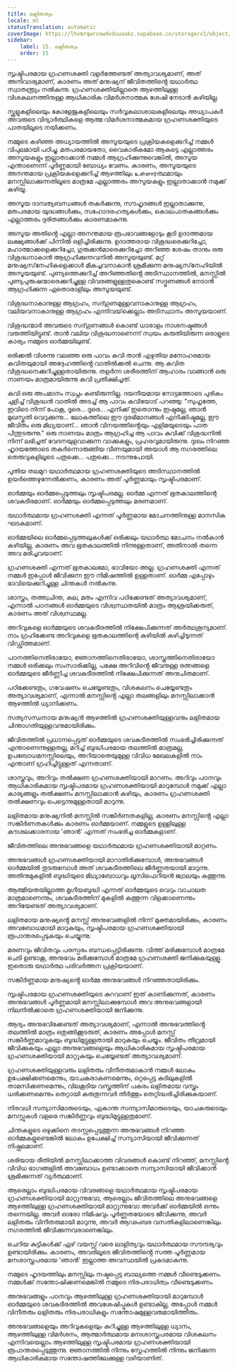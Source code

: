```yaml
---
title: ലളിതത്വം
locale: ml
statusTranslation: automatic
coverImage: https://lhvmrqwrcowdvduuaukz.supabase.co/storage/v1/object/public/strapi-uploads/small_cover-educacion-fundamental.webp-2d51a7828a2b1309555be27f7e2a61a0.webp
sidebar:
    label: 15. ലളിതത്വം
    order: 15
---
```

സൃഷ്ടിപരമായ ഗ്രഹണശക്തി വളർത്തേണ്ടത് അത്യാവശ്യമാണ്, അത് അനിവാര്യമാണ്, കാരണം അത് മനുഷ്യന് ജീവിതത്തിൻ്റെ യഥാർത്ഥ സ്വാതന്ത്ര്യം നൽകുന്നു. ഗ്രഹണശക്തിയില്ലാതെ ആഴത്തിലുള്ള വിശകലനത്തിനുള്ള ആധികാരിക വിമർശനാത്മക ശേഷി നേടാൻ കഴിയില്ല.

സ്കൂളുകളിലെയും കോളേജുകളിലെയും സർവ്വകലാശാലകളിലെയും അധ്യാപകർ അവരുടെ വിദ്യാർത്ഥികളെ ആത്മ വിമർശനാത്മകമായ ഗ്രഹണശക്തിയുടെ പാതയിലൂടെ നയിക്കണം.

നമ്മുടെ കഴിഞ്ഞ അധ്യായത്തിൽ അസൂയയുടെ പ്രക്രിയകളെക്കുറിച്ച് നമ്മൾ വിപുലമായി പഠിച്ചു. മതപരമായതോ, വൈകാരികമോ ആകട്ടെ എല്ലാത്തരം അസൂയകളും ഇല്ലാതാക്കാൻ നമ്മൾ ആഗ്രഹിക്കുന്നുവെങ്കിൽ, അസൂയ എന്താണെന്ന് പൂർണ്ണമായി ബോധ്യം വേണം. കാരണം, അസൂയയുടെ അനന്തമായ പ്രക്രിയകളെക്കുറിച്ച് ആഴത്തിലും உள்ளார்ത്ഥമായും മനസ്സിലാക്കുന്നതിലൂടെ മാത്രമേ എല്ലാത്തരം അസൂയകളും ഇല്ലാതാക്കാൻ നമുക്ക് കഴിയൂ.

അസൂയ ദാമ്പത്യബന്ധങ്ങൾ തകർക്കുന്നു, സൗഹൃദങ്ങൾ ഇല്ലാതാക്കുന്നു, മതപരമായ യുദ്ധങ്ങൾക്കും, സഹോദരഹത്യകൾക്കും, കൊലപാതകങ്ങൾക്കും എല്ലാത്തരം ദുരിതങ്ങൾക്കും കാരണമാകുന്നു.

അസൂയ അതിൻ്റെ എല്ലാ അനന്തമായ രൂപഭാവങ്ങളോടും കൂടി ഉദാത്തമായ ലക്ഷ്യങ്ങൾക്ക് പിന്നിൽ ഒളിച്ചിരിക്കുന്നു. ഉദാത്തരായ വിശുദ്ധരെക്കുറിച്ചോ, മഹാത്മാക്കളെക്കുറിച്ചോ, ഗുരുക്കൻമാരെക്കുറിച്ചോ അറിഞ്ഞ ശേഷം താനും ഒരു വിശുദ്ധനാകാൻ ആഗ്രഹിക്കുന്നവനിൽ അസൂയയുണ്ട്. മറ്റ് മനുഷ്യസ്‌നേഹികളെക്കാൾ മികച്ചവനാകാൻ ശ്രമിക്കുന്ന മനുഷ്യസ്‌നേഹിയിൽ അസൂയയുണ്ട്. പുണ്യത്തെക്കുറിച്ച് അറിഞ്ഞതിൻ്റെ അടിസ്ഥാനത്തിൽ, മനസ്സിൽ പുണ്യപുരുഷന്മാരെക്കുറിച്ചുള്ള വിവരങ്ങളുള്ളതുകൊണ്ട് സദ്ഗുണങ്ങൾ നേടാൻ ആഗ്രഹിക്കുന്ന ഏതൊരാളിലും അസൂയയുണ്ട്.

വിശുദ്ധനാകാനുള്ള ആഗ്രഹം, സദ്‌ഗുണമുള്ളവനാകാനുള്ള ആഗ്രഹം, വലിയവനാകാനുള്ള ആഗ്രഹം എന്നിവയ്‌ക്കെല്ലാം അടിസ്ഥാനം അസൂയയാണ്.

വിശുദ്ധന്മാർ അവരുടെ സദ്‌ഗുണങ്ങൾ കൊണ്ട് ധാരാളം നാശനഷ്ടങ്ങൾ വരുത്തിയിട്ടുണ്ട്. താൻ വലിയ വിശുദ്ധനാണെന്ന് സ്വയം കരുതിയിരുന്ന ഒരാളുടെ കാര്യം നമ്മുടെ ഓർമ്മയിലുണ്ട്.

ഒരിക്കൽ വിശന്നു വലഞ്ഞ ഒരു പാവം കവി താൻ എഴുതിയ മനോഹരമായ കവിതയുമായി അദ്ദേഹത്തിൻ്റെ വാതിൽക്കൽ ചെന്നു. ആ കവിത വിശുദ്ധനെക്കുറിച്ചുള്ളതായിരുന്നു. തളർന്ന ശരീരത്തിന് ആഹാരം വാങ്ങാൻ ഒരു നാണയം മാത്രമായിരുന്നു കവി പ്രതീക്ഷിച്ചത്.

കവി ഒരു അപമാനം സ്വപ്നം കണ്ടിരുന്നില്ല. ദയനീയമായ നോട്ടത്തോടെ പുരികം ചുളിച്ച് വിശുദ്ധൻ വാതിൽ അടച്ച് ആ പാവം കവിയോട് പറഞ്ഞു: "സുഹൃത്തേ, ഇവിടെ നിന്ന് പോകൂ, ദൂരെ... ദൂരെ... എനിക്ക് ഇതൊന്നും ഇഷ്ടമല്ല, ഞാൻ മുഖസ്തുതി വെറുക്കുന്നു... ലോകത്തിലെ ഈ ദുരഭിമാനങ്ങൾ എനിക്കിഷ്ടമല്ല, ഈ ജീവിതം ഒരു മിഥ്യയാണ്... ഞാൻ വിനയത്തിൻ്റെയും എളിമയുടെയും പാത പിന്തുടരുന്നു." ഒരു നാണയം മാത്രം ആഗ്രഹിച്ച ആ പാവം കവിക്ക് വിശുദ്ധനിൽ നിന്ന് ലഭിച്ചത് വേദനയുളവാക്കുന്ന വാക്കുകളും, പ്രഹരവുമായിരുന്നു. ദുഃഖം നിറഞ്ഞ ഹൃദയത്തോടെ തകർന്നൊരുങ്ങിയ വീണയുമായി അയാൾ ആ നഗരത്തിലെ തെരുവുകളിലൂടെ പതുക്കെ... പതുക്കെ... നടന്നുപോയി.

പുതിയ തലമുറ യഥാർത്ഥമായ ഗ്രഹണശക്തിയുടെ അടിസ്ഥാനത്തിൽ ഉയർത്തെഴുന്നേൽക്കണം, കാരണം അത് പൂർണ്ണമായും സൃഷ്ടിപരമാണ്.

ഓർമ്മയും ഓർമ്മപ്പെടുത്തലും സൃഷ്ടിപരമല്ല. ഓർമ്മ എന്നത് ഭൂതകാലത്തിന്റെ ശവകുടീരമാണ്. ഓർമ്മയും ഓർമ്മപ്പെടുത്തലും മരണമാണ്.

യഥാർത്ഥമായ ഗ്രഹണശക്തി എന്നത് പൂർണ്ണമായ മോചനത്തിനുള്ള മാനസിക ഘടകമാണ്.

ഓർമ്മയിലെ ഓർമ്മപ്പെടുത്തലുകൾക്ക് ഒരിക്കലും യഥാർത്ഥ മോചനം നൽകാൻ കഴിയില്ല, കാരണം അവ ഭൂതകാലത്തിൽ നിന്നുള്ളതാണ്, അതിനാൽ തന്നെ അവ മരിച്ചവയാണ്.

ഗ്രഹണശക്തി എന്നത് ഭൂതകാലമോ, ഭാവിയോ അല്ല. ഗ്രഹണശക്തി എന്നത് നമ്മൾ ഇപ്പോൾ ജീവിക്കുന്ന ഈ നിമിഷത്തിൽ ഉള്ളതാണ്. ഓർമ്മ എപ്പോഴും ഭാവിയെക്കുറിച്ചുള്ള ചിന്തകൾ നൽകുന്നു.

ശാസ്ത്രം, തത്ത്വചിന്ത, കല, മതം എന്നിവ പഠിക്കേണ്ടത് അത്യാവശ്യമാണ്, എന്നാൽ പഠനങ്ങൾ ഓർമ്മയുടെ വിശ്വസ്ഥതയിൽ മാത്രം ആശ്രയിക്കരുത്, കാരണം അത് വിശ്വസ്ഥമല്ല.

അറിവുകളെ ഓർമ്മയുടെ ശവകുടീരത്തിൽ നിക്ഷേപിക്കുന്നത് അർത്ഥശൂന്യമാണ്. നാം ഗ്രഹിക്കേണ്ട അറിവുകളെ ഭൂതകാലത്തിന്റെ കുഴിയിൽ കുഴിച്ചിടുന്നത് വിഡ്ഢിത്തമാണ്.

പഠനത്തിനെതിരായോ, ജ്ഞാനത്തിനെതിരായോ, ശാസ്ത്രത്തിനെതിരായോ നമ്മൾ ഒരിക്കലും സംസാരിക്കില്ല, പക്ഷേ അറിവിൻ്റെ ജീവനുള്ള രത്നങ്ങളെ ഓർമ്മയുടെ ജീർണ്ണിച്ച ശവകുടീരത്തിൽ നിക്ഷേപിക്കുന്നത് അനുചിതമാണ്.

പഠിക്കേണ്ടതും, ഗവേഷണം ചെയ്യേണ്ടതും, വിശകലനം ചെയ്യേണ്ടതും അത്യാവശ്യമാണ്, എന്നാൽ മനസ്സിൻ്റെ എല്ലാ തലങ്ങളിലും മനസ്സിലാക്കാൻ ആഴത്തിൽ ധ്യാനിക്കണം.

സത്യസന്ധനായ മനുഷ്യൻ ആഴത്തിൽ ഗ്രഹണശക്തിയുള്ളവനും ലളിതമായ ചിന്താഗതിയുള്ളവനുമായിരിക്കും.

ജീവിതത്തിൽ പ്രധാനപ്പെട്ടത് ഓർമ്മയുടെ ശവകുടീരത്തിൽ സംഭരിച്ചിരിക്കുന്നത് എന്താണെന്നുള്ളതല്ല, മറിച്ച് ബുദ്ധിപരമായ തലത്തിൽ മാത്രമല്ല, ഉപബോധമനസ്സിലെയും, അറിയാതെയുമുള്ള വിവിധ മേഖലകളിൽ നാം എന്താണ് ഗ്രഹിച്ചിട്ടുള്ളത് എന്നതാണ്.

ശാസ്ത്രവും, അറിവും തൽക്ഷണ ഗ്രഹണശക്തിയായി മാറണം. അറിവും പഠനവും ആധികാരികമായ സൃഷ്ടിപരമായ ഗ്രഹണശക്തിയായി മാറുമ്പോൾ നമുക്ക് എല്ലാ കാര്യങ്ങളും തൽക്ഷണം മനസ്സിലാക്കാൻ കഴിയും, കാരണം ഗ്രഹണശക്തി തൽക്ഷണവും പെട്ടെന്നുമുള്ളതായി മാറുന്നു.

ലളിതമായ മനുഷ്യനിൽ മനസ്സിൽ സങ്കീർണതകളില്ല, കാരണം മനസ്സിൻ്റെ എല്ലാ സങ്കീർണതകൾക്കും കാരണം ഓർമ്മയാണ്. നമ്മളുടെ ഉള്ളിലുള്ള കൗശലക്കാരനായ 'ഞാൻ' എന്നത് സംഭരിച്ച ഓർമ്മകളാണ്.

ജീവിതത്തിലെ അനുഭവങ്ങളെ യഥാർത്ഥമായ ഗ്രഹണശക്തിയായി മാറ്റണം.

അനുഭവങ്ങൾ ഗ്രഹണശക്തിയായി മാറാതിരിക്കുമ്പോൾ, അനുഭവങ്ങൾ ഓർമ്മയിൽ തുടരുമ്പോൾ അത് ശവകുടീരത്തിലെ ജീർണ്ണതയായി മാറുന്നു. അതിനുമുകളിൽ ബുദ്ധിയുടെ മിഥ്യാബോധവും ലൂസിഫെറിയൻ ജ്വാലയും കത്തുന്നു.

ആത്മീയതയില്ലാത്ത മൃഗീയബുദ്ധി എന്നത് ഓർമ്മയുടെ വെറും വാചാലത മാത്രമാണെന്നും, ശവകുടീരത്തിന് മുകളിൽ കത്തുന്ന വിളക്കാണെന്നും അറിയേണ്ടത് അത്യാവശ്യമാണ്.

ലളിതമായ മനുഷ്യൻ്റെ മനസ്സ് അനുഭവങ്ങളിൽ നിന്ന് മുക്തമായിരിക്കും, കാരണം അവബോധമായി മാറുകയും, സൃഷ്ടിപരമായ ഗ്രഹണശക്തിയായി രൂപാന്തരപ്പെടുകയും ചെയ്യുന്നു.

മരണവും ജീവിതവും പരസ്പരം ബന്ധപ്പെട്ടിരിക്കുന്നു. വിത്ത് മരിക്കുമ്പോൾ മാത്രമേ ചെടി ഉണ്ടാകൂ, അനുഭവം മരിക്കുമ്പോൾ മാത്രമേ ഗ്രഹണശക്തി ജനിക്കുകയുള്ളൂ. ഇതൊരു യഥാർത്ഥ പരിവർത്തന പ്രക്രിയയാണ്.

സങ്കീർണ്ണമായ മനുഷ്യൻ്റെ ഓർമ്മ അനുഭവങ്ങൾ നിറഞ്ഞതായിരിക്കും.

സൃഷ്ടിപരമായ ഗ്രഹണശക്തിയുടെ കുറവാണ് ഇത് കാണിക്കുന്നത്, കാരണം അനുഭവങ്ങൾ പൂർണ്ണമായി മനസ്സിലാക്കുമ്പോൾ അവ അനുഭവങ്ങളായി നിലനിൽക്കാതെ ഗ്രഹണശക്തിയായി ജനിക്കുന്നു.

ആദ്യം അനുഭവിക്കേണ്ടത് അത്യാവശ്യമാണ്, എന്നാൽ അനുഭവത്തിൻ്റെ തലത്തിൽ മാത്രം ഒതുങ്ങിക്കൂടരുത്, കാരണം അപ്പോൾ മനസ്സ് സങ്കീർണ്ണമാവുകയും ബുദ്ധിമുട്ടുള്ളതായി മാറുകയും ചെയ്യും. ജീവിതം തീവ്രമായി ജീവിക്കുകയും എല്ലാ അനുഭവങ്ങളെയും ആധികാരികമായ സൃഷ്ടിപരമായ ഗ്രഹണശക്തിയായി മാറ്റുകയും ചെയ്യേണ്ടത് അത്യാവശ്യമാണ്.

ഗ്രഹണശക്തിയുള്ളവരും ലളിതരും വിനീതരുമാകാൻ നമ്മൾ ലോകം ഉപേക്ഷിക്കണമെന്നും, യാചകരാകണമെന്നും, ഒറ്റപ്പെട്ട കുടിലുകളിൽ താമസിക്കണമെന്നും, വിലകൂടിയ വസ്ത്രത്തിന് പകരം ലളിതമായ വസ്ത്രം ധരിക്കണമെന്നും തെറ്റായി കരുതുന്നവർ തീർത്തും തെറ്റിദ്ധരിച്ചിരിക്കുകയാണ്.

നിരവധി സന്യാസിമാരുടെയും, ഏകാന്ത സന്ന്യാസിമാരുടെയും, യാചകരുടെയും മനസ്സുകൾ വളരെ സങ്കീർണ്ണവും ബുദ്ധിമുട്ടുള്ളതുമാണ്.

ചിന്തകളുടെ ഒഴുക്കിനെ തടസ്സപ്പെടുത്തുന്ന അനുഭവങ്ങൾ നിറഞ്ഞ ഓർമ്മകളുണ്ടെങ്കിൽ ലോകം ഉപേക്ഷിച്ച് സന്യാസിയായി ജീവിക്കുന്നത് നിഷ്ഫലമാണ്.

ശരിയായ രീതിയിൽ മനസ്സിലാക്കാത്ത വിവരങ്ങൾ കൊണ്ട് നിറഞ്ഞ്, മനസ്സിൻ്റെ വിവിധ ഭാഗങ്ങളിൽ അവബോധം ഉണ്ടാക്കാതെ സന്യാസിയായി ജീവിക്കാൻ ശ്രമിക്കുന്നത് വ്യർത്ഥമാണ്.

ആരെല്ലാം ബുദ്ധിപരമായ വിവരങ്ങളെ യഥാർത്ഥമായ സൃഷ്ടിപരമായ ഗ്രഹണശക്തിയായി മാറ്റുന്നുവോ, ആരെല്ലാം ജീവിതത്തിലെ അനുഭവങ്ങളെ ആഴത്തിലുള്ള ഗ്രഹണശക്തിയായി മാറ്റുന്നുവോ അവർക്ക് ഓർമ്മയിൽ ഒന്നും തന്നെയില്ല. അവർ ഓരോ നിമിഷവും പൂർണ്ണതയോടെ ജീവിക്കുന്നു, അവർ ലളിതരും വിനീതരുമായി മാറുന്നു, അവർ ആഢംബര വസതികളിലാണെങ്കിലും നഗരത്തിൽ ജീവിക്കുന്നവരാണെങ്കിലും.

ചെറിയ കുട്ടികൾക്ക് ഏഴ് വയസ്സ് വരെ ലാളിത്യവും യഥാർത്ഥമായ സൗന്ദര്യവും ഉണ്ടായിരിക്കും. കാരണം, അവരിലൂടെ ജീവിതത്തിൻ്റെ സത്ത പൂർണ്ണമായ മനശാസ്ത്രപരമായ 'ഞാൻ' ഇല്ലാത്ത അവസ്ഥയിൽ പ്രകടമാകുന്നു.

നമ്മുടെ ഹൃദയത്തിലും മനസ്സിലും നഷ്ടപ്പെട്ട ബാല്യത്തെ നമ്മൾ വീണ്ടെടുക്കണം. നമ്മൾക്ക് സന്തോഷിക്കണമെങ്കിൽ നമ്മുടെ നിരപരാധിത്വം വീണ്ടെടുക്കണം.

അനുഭവങ്ങളും പഠനവും ആഴത്തിലുള്ള ഗ്രഹണശക്തിയായി മാറുമ്പോൾ ഓർമ്മയുടെ ശവകുടീരത്തിൽ അവശേഷിപ്പുകൾ ഉണ്ടാകില്ല, അപ്പോൾ നമ്മൾ വിനീതരും ലളിതരും നിരപരാധികളും സന്തോഷമുള്ളവരുമായിത്തീരും.

അനുഭവങ്ങളെയും അറിവുകളെയും കുറിച്ചുള്ള ആഴത്തിലുള്ള ധ്യാനം, ആഴത്തിലുള്ള വിമർശനം, ആത്മാർത്ഥമായ മനഃശാസ്ത്രപരമായ വിശകലനം എന്നിവയെല്ലാം ആഴത്തിലുള്ള സൃഷ്ടിപരമായ ഗ്രഹണശക്തിയായി രൂപാന്തരപ്പെടുത്തുന്നു. ജ്ഞാനത്തിൽ നിന്നും സ്നേഹത്തിൽ നിന്നും ജനിക്കുന്ന ആധികാരികമായ സന്തോഷത്തിലേക്കുള്ള വഴിയാണിത്.


